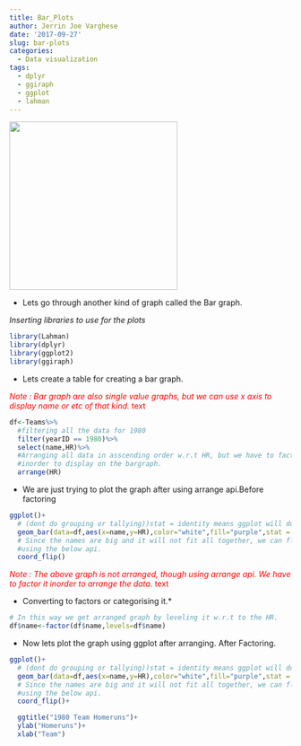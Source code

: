 ```yaml
---
title: Bar_Plots
author: Jerrin Joe Varghese
date: '2017-09-27'
slug: bar-plots
categories:
  - Data visualization
tags:
  - dplyr
  - ggiraph
  - ggplot
  - lahman
---
```


 <img src="images/4.jpg" width="300"/>

* Lets go through another kind of graph called the Bar graph. 

_Inserting libraries to use for the plots_
```r
library(Lahman)
library(dplyr)
library(ggplot2)
library(ggiraph)

```

* Lets create a table for creating a bar graph.

<span style="color:red"> *Note : Bar graph are also single value graphs, but we can use x axis to display name or etc of that kind.* text</span>

```r
df<-Teams%>%
  #filtering all the data for 1980 
  filter(yearID == 1980)%>%
  select(name,HR)%>%
  #Arranging all data in asscending order w.r.t HR, but we have to factor the level
  #inorder to display on the bargraph.
  arrange(HR)
```

* We are just trying to plot the graph after using arrange api.Before factoring

```r
ggplot()+
  # (dont do grouping or tallying))stat = identity means ggplot will do tallying for us.
  geom_bar(data=df,aes(x=name,y=HR),color="white",fill="purple",stat = "identity")+
  # Since the names are big and it will not fit all together, we can flip it over
  #using the below api.
  coord_flip()
```
<span style="color:red">*Note : The above graph is not arranged, though using arrange api. We have to factor it inorder to arrange the data.* text</span>

* Converting to factors or categorising it.*
```r
# In this way we get arranged graph by leveling it w.r.t to the HR.
df$name<-factor(df$name,levels=df$name)
```


* Now lets plot the graph using ggplot after arranging. After Factoring.

```r
ggplot()+
  # (dont do grouping or tallying))stat = identity means ggplot will do tallying for us.
  geom_bar(data=df,aes(x=name,y=HR),color="white",fill="purple",stat = "identity")+
  # Since the names are big and it will not fit all together, we can flip it over
  #using the below api.
  coord_flip()+

  ggtitle("1980 Team Homeruns")+
  ylab("Homeruns")+
  xlab("Team")
  
```




